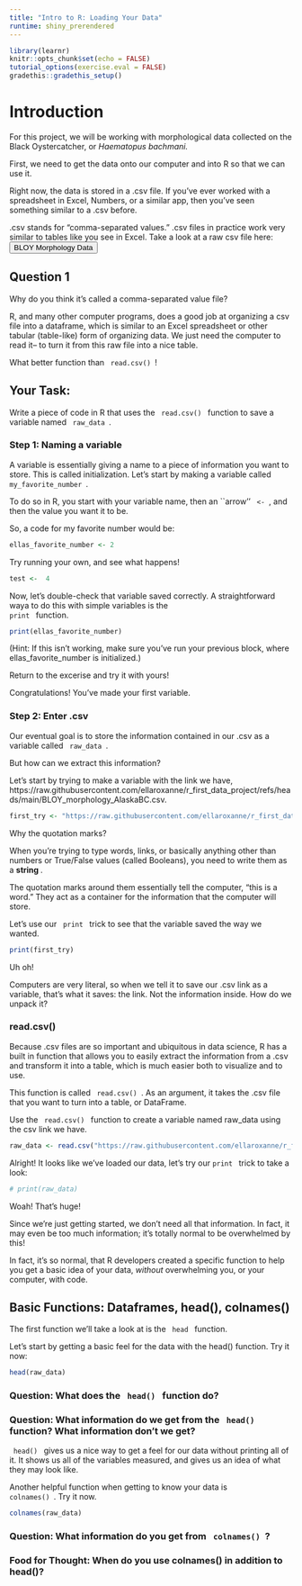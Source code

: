 ```yaml
---
title: "Intro to R: Loading Your Data"
runtime: shiny_prerendered
---
```


```r
library(learnr)
knitr::opts_chunk$set(echo = FALSE)
tutorial_options(exercise.eval = FALSE)
gradethis::gradethis_setup()
```

# Introduction

For this project, we will be working with morphological data collected on the Black Oystercatcher, or <i>Haematopus bachmani. </i>

First, we need to get the data onto our computer and into R so that we can use it. 

Right now, the data is stored in a .csv file. If you've ever worked with a spreadsheet in Excel, Numbers, or a similar app, then you've seen something similar to a .csv before. 

.csv stands for "comma-separated values." .csv files in practice work very similar to tables like you see in Excel. 
<!-- Make this link nice and clickable- maybe even a big button -->
Take a look at a raw csv file here:
<button onclick="window.location.href='https://raw.githubusercontent.com/ellaroxanne/r_first_data_project/refs/heads/main/data_and_metadata/BLOY_morphology_AlaskaBC.csv';">BLOY Morphology Data</button>

## Question 1 
Why do you think it's called a comma-separated value file? 

<!-- Text box to answer-->

R, and many other computer programs, does a good job at organizing a csv file into a dataframe, which is similar to an Excel spreadsheet or other tabular (table-like) form of organizing data. We just need the computer to read it-- to turn it from this raw file into a nice table. 

What better function than <code> read.csv() </code>!

## Your Task: 
Write a piece of code in R that uses the <code> read.csv() </code> function to save a variable named <code> raw_data </code>. 

### Step 1: Naming a variable

A variable is essentially giving a name to a piece of information you want to store. This is called initialization. 
Let's start by making a variable called <code> my_favorite_number </code>. 

To do so in R, you start with your variable name, then an ``arrow'' <code> <- </code>, and then the value you want it to be. 

So, a code for my favorite number would be:

```r
ellas_favorite_number <- 2
```


Try running your own, and see what happens!

```r
test <-  4
```

Now, let's double-check that variable saved correctly. 
A straightforward waya to do this with simple variables is the <code> print </code> function.

```r
print(ellas_favorite_number)
```
(Hint: If this isn't working, make sure you've run your previous block, where ellas_favorite_number is initialized.)

Return to the excerise and try it with yours!

<!-- Space for user to write "print(my_favorite_number)"-->

<!-- Exercise with a string?-->

Congratulations! You've made your first variable. 

### Step 2: Enter .csv

Our eventual goal is to store the information contained in our .csv as a variable called <code> raw_data </code>.

But how can we extract this information? 

Let's start by trying to make a variable with the link we have, https://raw.githubusercontent.com/ellaroxanne/r_first_data_project/refs/heads/main/BLOY_morphology_AlaskaBC.csv. 

<!-- Have them copy this code, that's down below-->

```r
first_try <- "https://raw.githubusercontent.com/ellaroxanne/r_first_data_project/refs/heads/main/BLOY_morphology_AlaskaBC.csv"
```

Why the quotation marks? 

When you're trying to type words, links, or basically anything other than numbers or True/False values (called Booleans), you need to write them as a <b> string </b>. 

The quotation marks around them essentially tell the computer, "this is a word." They act as a container for the information that the computer will store. 

Let's use our <code> print </code> trick to see that the variable saved the way we wanted.

```r
print(first_try)
```

Uh oh! 

Computers are very literal, so when we tell it to save our .csv link as a variable, that's what it saves: the link. Not the information inside. How do we unpack it? 

### read.csv()

Because .csv files are so important and ubiquitous in data science, R has a built in function that allows you to easily extract the information from a .csv and transform it into a table, which is much easier both to visualize and to use. 

This function is called <code> read.csv() </code>. 
As an argument, it takes the .csv file that you want to turn into a table, or DataFrame. 

Use the <code> read.csv() </code> function to create a variable named raw_data using the csv link we have. 

<!-- This is our answer code; I want an interactive code box where they can try. The answer is revealed on the end or if they need a hint-->

```r
raw_data <- read.csv("https://raw.githubusercontent.com/ellaroxanne/r_first_data_project/refs/heads/main/BLOY_morphology_AlaskaBC.csv")
```

Alright! It looks like we've loaded our data, let's try our <code>print </code> trick to take a look:

<!-- Have the user type this 
I have it commented out just bc it's huge in the file -->
```r
# print(raw_data)
```

Woah! That's huge!

Since we're just getting started, we don't need all that information. In fact, it may even be too much information; it's totally normal to be overwhelmed by this!

In fact, it's so normal, that R developers created a specific function to help you get a basic idea of your data, <i> without </i> overwhelming you, or your computer, with code. 

## Basic Functions: Dataframes, head(), colnames()

The first function we'll take a look at is the <code> head </code> function. 

Let's start by getting a basic feel for the data with the head() function. Try it now:

```r
head(raw_data)
```

### Question: What does the <code> head() </code> function do? 
<!-- Answer box; eventual answer will just be "Displays the first six rows". Perhaps we can have a way for the computer to check, or self check-->

### Question: What information do we get from the <code> head() </code> function? What information don't we get? 
<!-- Brainstorming space as well. --> 

<code> head() </code> gives us a nice way to get a feel for our data without printing all of it. 
It shows us all of the variables measured, and gives us an idea of what they may look like. 

<!-- Note to self: perhaps there should be some explanation between variable (c.s.) and variable (stats) -->


Another helpful function when getting to know your data is <code> colnames() </code>. Try it now.

```r
colnames(raw_data)
```

### Question: What information do you get from <code> colnames() </code>? 

<!-- Text box. Eventual answer: a list of each variable that was collected for this data set--> 

### Food for Thought: When do you use colnames() in addition to head()? 

<!-- brainstorming box--> 

